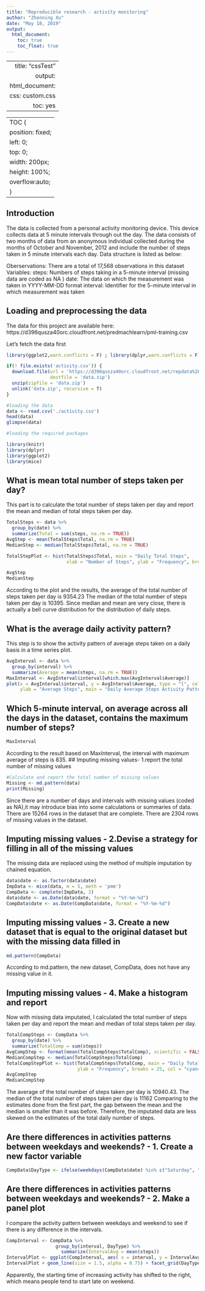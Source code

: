 ```yaml
---
title: "Reproducible research - activity monitoring"
author: "Zhenning Xu"
date: "May 18, 2019"
output: 
  html_document:
    toc: true
    toc_float: true
---
```

---
  title: "cssTest"
    output:
    html_document:
      css: custom.css
      toc: yes
---
---
TOC {
  position: fixed;
  left: 0;
  top: 0;
  width: 200px;
  height: 100%;
  overflow:auto;
}
---

## Introduction

The data is collected from a personal activity monitoring device. This device collects data at 5 minute intervals through out the day. The data consists of two months of data from an anonymous individual collected during the months of October and November, 2012 and include the number of steps taken in 5 minute intervals each day.
Data structure is listed as below:

Oberservations: There are a total of 17,568 observations in this dataset
Variables:
        steps: Numbers of steps taking in a 5-minute interval (missing data are coded as NA )
        date: The data on which the measurement was taken in YYYY-MM-DD format
        interval: Identifier for the 5-minute interval in which measurement was taken


## Loading and preprocessing the data
The data for this project are available here: 
https://d396qusza40orc.cloudfront.net/predmachlearn/pml-training.csv

Let's fetch the data first

```r
library(ggplot2,warn.conflicts = F) ; library(dplyr,warn.conflicts = F)

if(! file.exists('activity.csv')) {
  download.file(url = 'https://d396qusza40orc.cloudfront.net/repdata%2Fdata%2Factivity.zip',
                destfile = 'data.zip')
  unzip(zipfile = 'data.zip')
  unlink('data.zip', recursive = T)
}

#loading the data
data <- read.csv('./activity.csv')
head(data)
glimpse(data)

#loading the required packages

library(knitr)
library(dplyr)
library(ggplot2)
library(mice)

```

## What is mean total number of steps taken per day?
This part is to calculate the total number of steps taken per day and report the mean and median of total steps taken per day.
```r
TotalSteps <- data %>%
  group_by(date) %>%
  summarize(Total = sum(steps, na.rm = TRUE))
AvgStep <- mean(TotalSteps$Total, na.rm = TRUE)
MedianStep <- median(TotalSteps$Total, na.rm = TRUE)

TotalStepPlot <- hist(TotalSteps$Total, main = "Daily Total Steps", 
                      xlab = "Number of Steps", ylab = "Frequency", breaks = 25, col = "aquamarine1")

AvgStep
MedianStep
```

According to the plot and the results, the average of the total number of steps taken per day is 9354.23
The median of the total number of steps taken per day is 10395. 
Since median and mean are very close, there is actually a bell curve distribution for the distribution of daily steps. 

## What is the average daily activity pattern?

This step is to show the activity pattern of average steps taken on a daily basis in a time series plot.

```r
AvgInterval <- data %>%
  group_by(interval) %>%
  summarize(Average = mean(steps, na.rm = TRUE))
MaxInterval <- AvgInterval$interval[which.max(AvgInterval$Average)]
plot(x = AvgInterval$interval, y = AvgInterval$Average, type = "l", col = "navy", lwd = 2, xlab = "5-minute Time Interval", 
     ylab = "Average Steps", main = "Daily Average Steps Activity Pattern")


```


## Which 5-minute interval, on average across all the days in the dataset, contains the maximum number of steps?
```r
MaxInterval
```

According to the result based on MaxInterval, the interval with maximum average of steps is 835.
## Imputing missing values- 1.report the total number of missing values

```r
#Calculate and report the total number of missing values
Missing <- md.pattern(data)
print(Missing)
```
Since there are a number of days and intervals with missing values (coded as NA),it may introduce bias into some calculations or summaries of data. There are 15264 rows in the dataset that are complete. There are 2304 rows of missing values in the dataset. 

## Imputing missing values - 2.Devise a strategy for filling in all of the missing values
The missing data are replaced using the method of multiple imputation by chained equation.

```r
data$date <- as.factor(data$date)
ImpData <- mice(data, m = 5, meth = 'pmm')
CompData <- complete(ImpData, 3)
data$date <- as.Date(data$date, format = "%Y-%m-%d")
CompData$date <- as.Date(CompData$date, format = "%Y-%m-%d")
```


## Imputing missing values - 3. Create a new dataset that is equal to the original dataset but with the missing data filled in
```r
md.pattern(CompData)
```
According to md.pattern, the new dataset, CompData, does not have any missing value in it.

## Imputing missing values - 4. Make a histogram and report
Now with missing data imputated, I calculated the total number of steps taken per day and report the mean and median of total steps taken per day.

```r
TotalCompSteps <- CompData %>%
  group_by(date) %>%
  summarize(TotalComp = sum(steps))
AvgCompStep <- format(mean(TotalCompSteps$TotalComp), scientific = FALSE)
MedianCompStep <- median(TotalCompSteps$TotalComp)
TotalCompStepPlot <- hist(TotalCompSteps$TotalComp, main = "Daily Total Steps (Imputated Data)", xlab = "Number of Steps", 
                          ylab = "Frequency", breaks = 25, col = "cyan4")
AvgCompStep 
MedianCompStep
```

The average of the total number of steps taken per day is 10940.43.
The median of the total number of steps taken per day is 11162 Comparing to the estimates done from the first part, the gap between the mean and the median is smaller than it was before. Therefore, the imputated data are less skewed on the estimates of the total daily number of steps.

## Are there differences in activities patterns between weekdays and weekends? - 1. Create a new factor variable

```r
CompData$DayType <- ifelse(weekdays(CompData$date) %in% c("Saturday", "Sunday"), "Weekend", "Weekday")
```

## Are there differences in activities patterns between weekdays and weekends? - 2. Make a panel plot

I compare the activity pattern between weekdays and weekend to see if there is any difference in the intervals. 
```r
CompInterval <- CompData %>%
                  group_by(interval, DayType) %>%
                    summarize(IntervalAvg = mean(steps))
IntervalPlot <- ggplot(CompInterval, aes( x = interval, y = IntervalAvg, color = DayType))
IntervalPlot + geom_line(size = 1.5, alpha = 0.75) + facet_grid(DayType ~ .) + labs(title = "Daily Average Activity Pattern (Weekday & Weekend)", x= "5-minute Time Interval", y = "Average Steps") + theme(plot.title = element_text(hjust = 0.5))
```

Apparently, the starting time of increasing activity has shifted to the right, which means people tend to start late on weekend.
